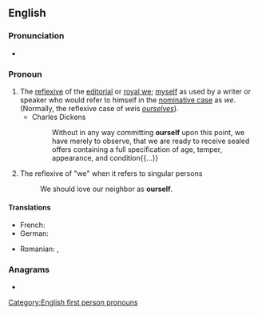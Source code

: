 ==English==

===Pronunciation===
* {{audio|en-us-ourself.ogg|Audio (US)|lang=en}}

===Pronoun===
{{en-pron}}

# The [[reflexive]] of the [[editorial we|editorial]] or [[royal we]]; [[myself]] as used by a writer or speaker who would refer to himself in the [[nominative case]] as ''we''. (Normally, the reflexive case of ''we ''is ''[[ourselves]]'').
#* Charles Dickens
#*: Without in any way committing '''ourself''' upon this point, we have merely to observe, that we are ready to receive sealed offers containing a full specification of age, temper, appearance, and condition{{...}}
#The reflexive of "we" when it refers to singular persons
#:We should love our neighbor as '''ourself'''.
====Translations====
{{trans-top|reflexive of editorial we}}
* French: {{t+|fr|nous-même}}
* German: {{t+|de|uns}}
{{trans-mid}}
* Romanian: {{t|ro|înșine|m}}, {{t|ro|însene|f}}
{{trans-bottom}}

===Anagrams===
* {{l|en|foulers}}

[[Category:English first person pronouns]]